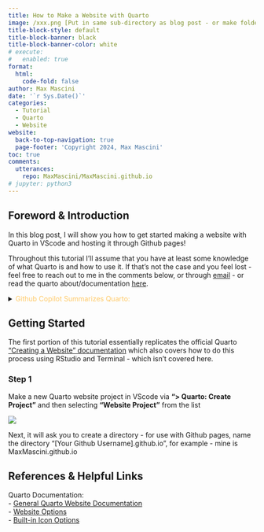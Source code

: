 ```yaml
---
title: How to Make a Website with Quarto
image: /xxx.png [Put in same sub-directory as blog post - or make folder within]
title-block-style: default
title-block-banner: black
title-block-banner-color: white
# execute:
#   enabled: true
format:
  html:
    code-fold: false
author: Max Mascini
date: '`r Sys.Date()`'
categories:
  - Tutorial
  - Quarto
  - Website 
website:
  back-to-top-navigation: true
  page-footer: 'Copyright 2024, Max Mascini'
toc: true
comments:
  utterances:
    repo: MaxMascini/MaxMascini.github.io
# jupyter: python3
---
```


## Foreword & Introduction

In this blog post, I will show you how to get started making a website with Quarto in VScode and hosting it through Github pages!

Throughout this tutorial I'll assume that you have at least some knowledge of what Quarto is and how to use it. If that's not the case and you feel lost - feel free to reach out to me in the comments below, or through [email](mailto:mascini.max@gmail.com) - or read the quarto about/documentation [here](https://quarto.org/).

<details>
<summary> <span style="color:#FFC966">Github Copilot Summarizes Quarto:</span> </summary>
"Quarto is a powerful and flexible publishing system built on Pandoc. It allows you to create beautiful and meaningful documents, reports, presentations, and websites using a variety of languages including Markdown, R, Python, and others.

Quarto documents are plain text files that can include code, equations, and visualizations. These documents can be converted into a wide range of output formats such as HTML, PDF, EPUB, and Word, among others.

One of the key features of Quarto is its ability to execute embedded code chunks from multiple programming languages within the same document, similar to Jupyter notebooks or R Markdown documents. This makes it a great tool for literate programming and reproducible research.

In the context of creating websites, Quarto provides a simple yet powerful system for creating static websites from a collection of input documents. These websites can be easily hosted on platforms like GitHub Pages, making Quarto a good choice for creating personal websites, blogs, project documentation, and more."
</details>

## Getting Started

The first portion of this tutorial essentially replicates the official Quarto ["Creating a Website" documentation](https://quarto.org/docs/websites/) which also covers how to do this process using RStudio and Terminal - which isn't covered here.


### Step 1

Make a new Quarto website project in VScode via **"> Quarto: Create Project"** and then selecting **"Website Project"** from the list

![](1a.images/vscode-create-project-website.png){.lightbox}
 
Next, it will ask you to create a directory - for use with Github pages, name the directory "[Your Github Username].github.io", for example - mine is MaxMascini.github.io






## References & Helpful Links


Quarto Documentation: <br>
- [General Quarto Website Documentation](https://quarto.org/docs/websites/) <br>
- [Website Options](https://quarto.org/docs/reference/projects/websites.html) <br>
- [Built-in Icon Options](https://icons.getbootstrap.com/) <br>





